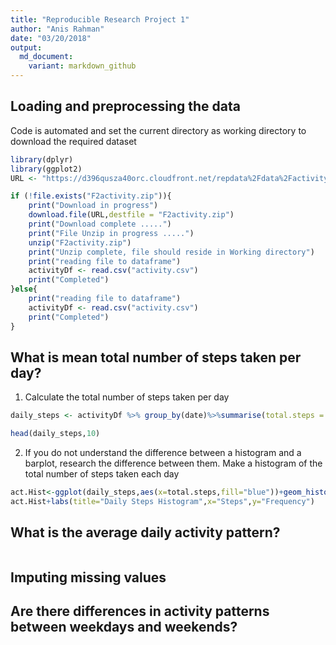 ```yaml
---
title: "Reproducible Research Project 1"
author: "Anis Rahman"
date: "03/20/2018"
output:
  md_document:
    variant: markdown_github
---
```



## Loading and preprocessing the data

Code is automated and set the current directory as working directory 
to download the required dataset

```r
library(dplyr)
library(ggplot2)
URL <- "https://d396qusza40orc.cloudfront.net/repdata%2Fdata%2Factivity.zip"

if (!file.exists("F2activity.zip")){
    print("Download in progress")
    download.file(URL,destfile = "F2activity.zip")
    print("Download complete .....")
    print("File Unzip in progress .....")
    unzip("F2activity.zip")
    print("Unzip complete, file should reside in Working directory")
    print("reading file to dataframe")
    activityDf <- read.csv("activity.csv")
    print("Completed")
}else{
    print("reading file to dataframe")
    activityDf <- read.csv("activity.csv")
    print("Completed")
}

```

## What is mean total number of steps taken per day?

1. Calculate the total number of steps taken per day

```r
daily_steps <- activityDf %>% group_by(date)%>%summarise(total.steps =  sum(steps,na.rm = T))

head(daily_steps,10)

```

2. If you do not understand the difference between a histogram and a barplot, research the difference between them. Make a histogram of the total number of steps taken each day
```r

act.Hist<-ggplot(daily_steps,aes(x=total.steps,fill="blue"))+geom_histogram(fill="red",binwidth=500)
act.Hist+labs(title="Daily Steps Histogram",x="Steps",y="Frequency")

```

## What is the average daily activity pattern?

```r


```

## Imputing missing values



## Are there differences in activity patterns between weekdays and weekends?
